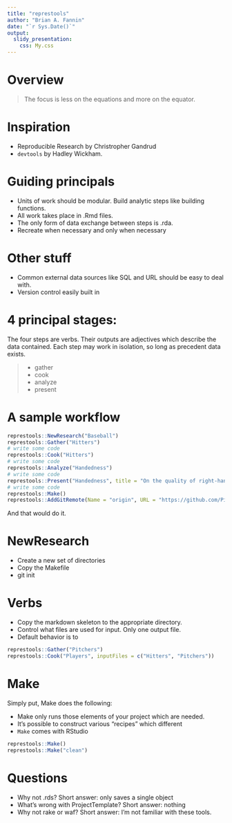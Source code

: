 ```yaml
---
title: "represtools"
author: "Brian A. Fannin"
date: "`r Sys.Date()`"
output: 
  slidy_presentation:
    css: My.css
---
```


# Overview

> The focus is less on the equations and more on the equator.

# Inspiration

* Reproducible Research by Christropher Gandrud
* `devtools` by Hadley Wickham.

# Guiding principals

- Units of work should be modular. Build analytic steps like building functions.
- All work takes place in .Rmd files.
- The only form of data exchange between steps is .rda.
- Recreate when necessary and only when necessary

# Other stuff

* Common external data sources like SQL and URL should be easy to deal with.
* Version control easily built in

# 4 principal stages: 

The four steps are verbs. Their outputs are adjectives which describe the data contained. Each step may work in isolation, so long as precedent data exists.

> - gather
> * cook
> * analyze 
> * present

# A sample workflow

```r
represtools::NewResearch("Baseball")
represtools::Gather("Hitters")
# write some code
represtools::Cook("Hitters")
# write some code
represtools::Analyze("Handedness")
# write some code
represtools::Present("Handedness", title = "On the quality of right-handed batters")
# write some code
represtools::Make()
represtools::AddGitRemote(Name = "origin", URL = "https://github.com/PirateGrunt/raw.git")
```

And that would do it.

# NewResearch

* Create a new set of directories
* Copy the Makefile
* git init

# Verbs

* Copy the markdown skeleton to the appropriate directory.
* Control what files are used for input. Only one output file.
* Default behavior is to 

```r
represtools::Gather("Pitchers")
represtools::Cook("Players", inputFiles = c("Hitters", "Pitchers"))
```

# Make

Simply put, Make does the following:

* Make only runs those elements of your project which are needed. 
* It's possible to construct various "recipes" which different
* `Make` comes with RStudio

```r
represtools::Make()
represtools::Make("clean")
```

# Questions

* Why not .rds? Short answer: only saves a single object
* What's wrong with ProjectTemplate? Short answer: nothing
* Why not rake or waf? Short answer: I'm not familiar with these tools.
